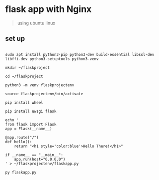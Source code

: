 
# flask app with Nginx

> using ubuntu linux

## set up 

```shell

sudo apt install python3-pip python3-dev build-essential libssl-dev libffi-dev python3-setuptools python3-venv

mkdir ~/flaskproject

cd ~/flaskproject

python3 -m venv flaskprojectenv

source flaskprojectenv/bin/activate

pip install wheel

pip install uwsgi flask

echo '
from flask import Flask
app = Flask(__name__)

@app.route("/")
def hello():
    return "<h1 style='color:blue'>Hello There!</h1>"

if __name__ == "__main__":
    app.run(host="0.0.0.0")
' > ~/flaskprojectenv/flaskapp.py

py flaskapp.py

```
